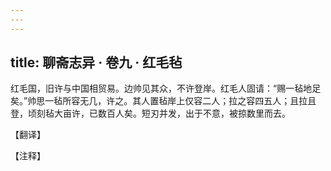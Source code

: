 ```yaml
---
---
---
```

title: 聊斋志异 · 卷九 · 红毛毡
---

红毛国，旧许与中国相贸易。边帅见其众，不许登岸。红毛人固请：“赐一毡地足矣。”帅思一毡所容无几，许之。其人置毡岸上仅容二人；拉之容四五人；且拉且登，顷刻毡大亩许，已数百人矣。短刃并发，出于不意，被掠数里而去。

【翻译】

【注释】

